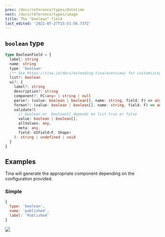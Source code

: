 ```yaml
---
prev: /docs/reference/types/datetime
next: /docs/reference/types/image
title: The "boolean" field
last_edited: '2021-07-27T15:51:56.737Z'
---
```


## `boolean` type

```ts
type BooleanField = {
  label: string
  name: string
  type: 'boolean'
  /** See https://tina.io/docs/extending-tina/overview/ for customizing the UI **/
  list?: boolean
  ui?: {
    label?: string
    description?: string
    component?: FC<any> | string | null
    parse?: (value: boolean | boolean[], name: string, field: F) => any
    format?: (value: boolean | boolean[], name: string, field: F) => any
    validate?(
      // boolean or  boolean[] depends on list true or false
      value: boolean | boolean[],
      allValues: any,
      meta: any,
      field: UIField<F, Shape>
    ): string | undefined | void
  }
}
```

## Examples

Tina will generate the appropriate component depending on the configuration provided.

### Simple

```javascript
{
  type: 'boolean',
  name: 'published',
  label: 'Published'
}
```

![](https://res.cloudinary.com/forestry-demo/image/upload/v1722241293/Screenshot_2024-07-29_at_6.21.27_PM_was6vo.png)
